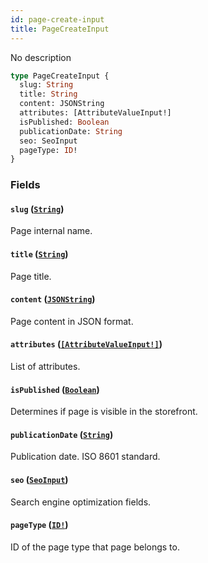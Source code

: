 ```yaml
---
id: page-create-input
title: PageCreateInput
---
```


No description

```graphql
type PageCreateInput {
  slug: String
  title: String
  content: JSONString
  attributes: [AttributeValueInput!]
  isPublished: Boolean
  publicationDate: String
  seo: SeoInput
  pageType: ID!
}
```

### Fields

#### `slug` ([`String`](/developer/api-reference/scalars/string.mdx))

Page internal name.

#### `title` ([`String`](/developer/api-reference/scalars/string.mdx))

Page title.

#### `content` ([`JSONString`](/developer/api-reference/scalars/json-string.mdx))

Page content in JSON format.

#### `attributes` ([`[AttributeValueInput!]`](/developer/api-reference/inputs/attribute-value-input.mdx))

List of attributes.

#### `isPublished` ([`Boolean`](/developer/api-reference/scalars/boolean.mdx))

Determines if page is visible in the storefront.

#### `publicationDate` ([`String`](/developer/api-reference/scalars/string.mdx))

Publication date. ISO 8601 standard.

#### `seo` ([`SeoInput`](/developer/api-reference/inputs/seo-input.mdx))

Search engine optimization fields.

#### `pageType` ([`ID!`](/developer/api-reference/scalars/id.mdx))

ID of the page type that page belongs to.
